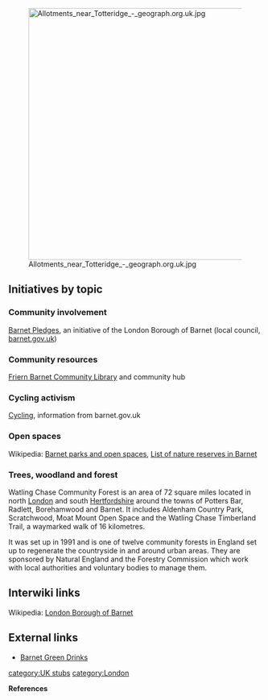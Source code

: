 [[File:Allotments near Totteridge - geograph.org.uk.jpg|right|500px]]
== Initiatives by topic ==

=== Community involvement ===

[http://www.barnet.gov.uk/homepage/290/pledges-customer?page=introduction Barnet Pledges], an initiative of the London Borough of Barnet (local council, [http://www.barnet.gov.uk/ barnet.gov.uk])

=== Community resources ===

[http://www.friernbarnetlibrary.org/ Friern Barnet Community Library] and community hub

=== Cycling activism ===

[https://www.barnet.gov.uk/citizen-home/public-health/fit-and-active-barnet/cycling.html Cycling], information from barnet.gov.uk

=== Open spaces ===

Wikipedia: [[wikipedia:Barnet parks and open spaces|Barnet parks and open spaces]], [[wikipedia:List of nature reserves in Barnet|List of nature reserves in Barnet]]

=== Trees, woodland and forest ===

Watling Chase Community Forest is an area of 72 square miles located in north [[London]] and south [[Hertfordshire]] around the towns of Potters Bar, Radlett, Borehamwood and Barnet. It includes Aldenham Country Park, Scratchwood, Moat Mount Open Space and the Watling Chase Timberland Trail, a waymarked walk of 16 kilometres.

It was set up in 1991 and is one of twelve community forests in England set up to regenerate the countryside in and around urban areas. They are sponsored by Natural England and the Forestry Commission which work with local authorities and voluntary bodies to manage them. {{W|Watling Chase Community Forest}}

== Interwiki links ==
Wikipedia: [[wikipedia:London Borough of Barnet|London Borough of Barnet]]

== External links ==
*[http://www.greendrinks.org/London/Barnet Barnet Green Drinks]


{{scaendmenu}}{{stub}}
[[category:UK stubs]]
[[category:London]]

'''References'''
{{Attrib sca ref|London Borough of Barnet}}
<references/>
